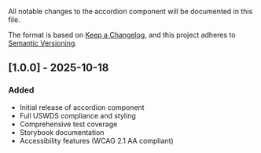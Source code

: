 
<Meta title="Components/Accordion/Changelog" />

All notable changes to the accordion component will be documented in this file.

The format is based on [Keep a Changelog](https://keepachangelog.com/en/1.0.0/),
and this project adheres to [Semantic Versioning](https://semver.org/spec/v2.0.0.html).

## [1.0.0] - 2025-10-18

### Added

- Initial release of accordion component
- Full USWDS compliance and styling
- Comprehensive test coverage
- Storybook documentation
- Accessibility features (WCAG 2.1 AA compliant)
